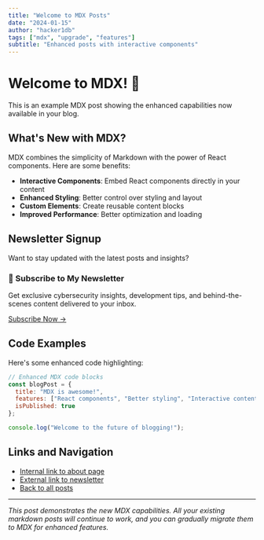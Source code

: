 ```yaml
---
title: "Welcome to MDX Posts"
date: "2024-01-15"
author: "hacker1db"
tags: ["mdx", "upgrade", "features"]
subtitle: "Enhanced posts with interactive components"
---
```


# Welcome to MDX! 🚀

This is an example MDX post showing the enhanced capabilities now available in your blog.

## What's New with MDX?

MDX combines the simplicity of Markdown with the power of React components. Here are some benefits:

- **Interactive Components**: Embed React components directly in your content
- **Enhanced Styling**: Better control over styling and layout
- **Custom Elements**: Create reusable content blocks
- **Improved Performance**: Better optimization and loading

## Newsletter Signup

Want to stay updated with the latest posts and insights? 

<div style={{
  backgroundColor: 'rgba(111, 193, 255, 0.1)',
  border: '1px solid rgba(111, 193, 255, 0.3)',
  borderRadius: '0.5rem',
  padding: '1.5rem',
  margin: '2rem 0',
  textAlign: 'center'
}}>
  <h3 style={{ color: '#6FC1FF', marginBottom: '1rem' }}>📧 Subscribe to My Newsletter</h3>
  <p style={{ marginBottom: '1.5rem', color: '#d1d5db' }}>
    Get exclusive cybersecurity insights, development tips, and behind-the-scenes content delivered to your inbox.
  </p>
  <a 
    href="https://newsletter.hacker1db.dev/" 
    target="_blank" 
    rel="noopener noreferrer"
    style={{
      backgroundColor: '#6FC1FF',
      color: '#000',
      padding: '0.75rem 2rem',
      borderRadius: '0.375rem',
      textDecoration: 'none',
      fontWeight: '500',
      transition: 'all 0.2s ease'
    }}
  >
    Subscribe Now →
  </a>
</div>

## Code Examples

Here's some enhanced code highlighting:

```javascript
// Enhanced MDX code blocks
const blogPost = {
  title: "MDX is awesome!",
  features: ["React components", "Better styling", "Interactive content"],
  isPublished: true
};

console.log("Welcome to the future of blogging!");
```

## Links and Navigation

- [Internal link to about page](/about)
- [External link to newsletter](https://newsletter.hacker1db.dev/) 
- [Back to all posts](/posts)

---

*This post demonstrates the new MDX capabilities. All your existing markdown posts will continue to work, and you can gradually migrate them to MDX for enhanced features.*